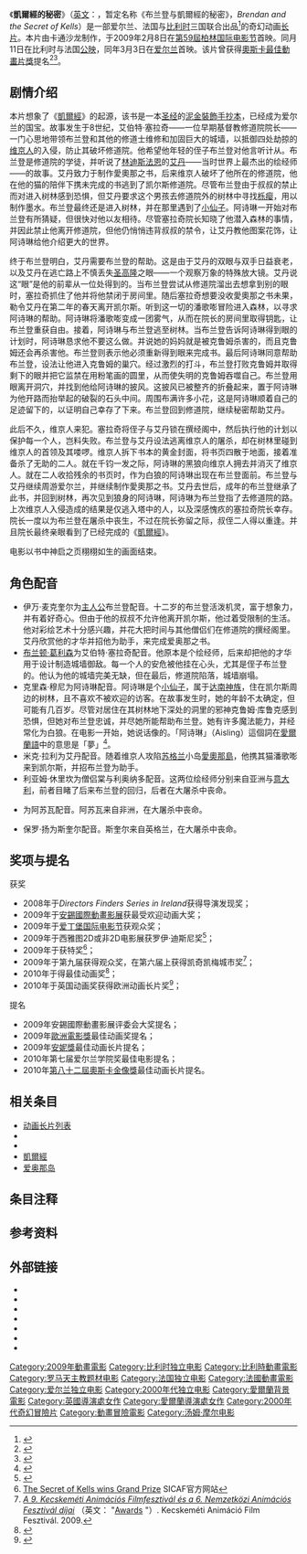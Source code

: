 {{noteTA
|G1=Movie
}}
{{Infobox film
| name           = 凯尔经的秘密
| original_name         = ''The Secret of Kells''
| image          = The_Secret_Of_Kells_Promo_Poster.jpg
| image_size     = 215px
| color           =#77c34e
| caption        = 电影海报
| director       = [[汤姆·摩尔|汤姆·摩尔]]
| producer       = 保罗·扬<br />{{tsl|en|Didier Brunner|迪迪耶·布鲁纳}}<br />Vivian Van Fleteren
| screenplay     = 法布莱斯·乔乌科夫斯基
| story          = 汤姆·摩尔
| starring       = [[布蘭頓·葛利森|布蘭頓·葛利森]]<br />{{tsl|en|Evan McGuire|伊万·麦克奎尔}}<br />克里森·穆尼<br />{{tsl|en|Mick Lally|米克·拉利}}
| music          = {{tsl|en|Bruno Coulais|鲁诺·库莱斯}}<br />{{tsl|en|Kíla}}<ref>{{Cite web |url=http://www.animationinsider.net/article.php?articleID=1754&document=2 |title=''Brendan and the Secret of Kells'' Animation Film at Annecy '08 |last=Bynum |first=Aaron H. |date=2008-06-11 |work=Animation Insider |pages=2 |accessdate=2008-10-26 |language=en |deadurl=yes |archiveurl=https://web.archive.org/web/20090208174110/http://www.animationinsider.net/article.php?articleID=1754&document=2 |archivedate=2009-02-08 }}</ref>
| editing        = 法比耶娜·阿尔瓦雷斯·吉诺
| studio         = 船主动画公司<br />Vivi Film<br />France 2 Cinéma<br />[[Canal+|Canal +]]<br />{{tsl|en|Cartoon Saloon|卡通沙龙}}
| distributor    = {{法国}} Gébéka Films<br />{{IRL}} [[运河工作室|运河工作室]]<br/>{{英国}} 运河工作室<br />{{日本}} [[东宝株式会社|东宝株式会社]]<br />{{美国}} {{tsl|en|GKIDS}}
| released       = {{Film date|df=y|2009|02|11|比利时 法国|2009|03|03|爱尔兰}}
| runtime        = 75分钟
| country        = {{比利时}}<br />{{IRL}}<br />{{法国}}
| language       = 英语
| budget         = [[€|€]]6,524,983
| gross          = [[$|$]]739,454
}}
《'''凱爾經的秘密'''{{NoteTag|name=凱爾經的秘密|1=臺灣[[公共電視臺|公共電視臺]]播映時譯作《凱爾斯的秘密》，並由[[弘恩文化|弘恩文化]]發行DVD。}}》（[[英文|英文]]：''{{lang|en|The Secret of Kells}}''，暂定名称《布兰登与凱爾經的秘密》，''Brendan and the Secret of Kells''）是一部爱尔兰、法国与[[比利时|比利时]]三国联合出品<ref>{{cite news|last=Lumenick|first=Lou|date=2010-03-05|url=http://www.nypost.com/p/entertainment/movies/visual_feast_just_add_celt_ugywy3glInFVpq90RRwUWO|title=A visual feast – just add Celt|newspaper=New York Pos|accessdate=2010-09-24|language=en|archive-date=2012-09-05|archive-url=https://archive.today/20120905235829/http://www.nypost.com/p/entertainment/movies/visual_feast_just_add_celt_ugywy3glInFVpq90RRwUWO|dead-url=no}}</ref>的奇幻动画[[长片|长片]]。本片由卡通沙龙制作，于2009年2月8日在[[第59屆柏林影展|第59屆]][[柏林国际电影节|柏林国际电影节]]首映。同月11日在比利时与法国[[全國上映|公映]]，同年3月3日在[[爱尔兰|爱尔兰]]首映。该片曾获得[[奧斯卡最佳動畫片獎|奧斯卡最佳動畫片獎]]提名<ref>{{cite news|last=Scott|first=A. O.|date=2010-03-05|url=http://movies.nytimes.com/2010/03/05/movies/05secret.html|title=Outside the Abbey's Fortified Walls, a World of Fairy Girls and Beasts|newspaper=The New York Times|accessdate=2010-04-09|language=en|archive-date=2010-03-08|archive-url=https://web.archive.org/web/20100308142918/http://movies.nytimes.com/2010/03/05/movies/05secret.html|dead-url=no}}</ref><ref>{{cite news|last=Ryzik|first=Melena|url=http://www.nytimes.com/2010/03/03/movies/awardsseason/03kells.html?pagewanted=1&sq=The%20Secret%20of%20Kells&st=cse&scp=2|date=2010-03-02|title=An Indie Takes on Animation's Big Boys|newspaper=The New York Times|accessdate=2010-04-09|language=en|archive-date=2013-11-13|archive-url=https://web.archive.org/web/20131113014325/http://www.nytimes.com/2010/03/03/movies/awardsseason/03kells.html?pagewanted=1&sq=The%20Secret%20of%20Kells&st=cse&scp=2|dead-url=no}}</ref>。

==剧情介绍==
本片想象了《[[凱爾經|凱爾經]]》的起源，该书是一本[[圣经|圣经]]的[[泥金裝飾手抄本|泥金裝飾手抄本]]，已经成为爱尔兰的国宝。故事发生于8世纪，艾伯特·塞拉奇{{NoteTag|name=艾伯特名字解|1=艾伯特（Abbot）有“男修道院院长”之含义<ref name="英华大词典">{{cite book | title=英华大词典 修订缩印本 | publisher=时代出版社 | author=郑易里等 | year=1957 | location=北京 | pages=2 |unified=9013·183| quote=ab'bot ('æbət), n. 男修道院院长.}}</ref>。}}——一位早期基督教修道院{{tsl|en|Abbey of Kells|凯尔斯修道院}}院长——一门心思地带领布兰登和其他的修道士维修和加固巨大的城墙，以抵御四处劫掠的[[维京人|维京人]]的入侵，防止其破坏修道院。他希望他年轻的侄子布兰登对他言听计从。布兰登是修道院{{tsl|en|Scriptorium|撰经阁}}的学徒，并听说了[[林迪斯法恩|林迪斯法恩]]的[[林迪斯法恩的艾丹|艾丹]]——当时世界上最杰出的绘经师——的故事。艾丹致力于制作愛奧那之书，后来维京人破坏了他所在的修道院，他在他的猫{{tsl|en|Pangur Bán|潘歌嘭}}的陪伴下携未完成的书逃到了凯尔斯修道院。尽管布兰登由于叔叔的禁止而对进入树林感到恐惧，但艾丹要求这个男孩去修道院外的树林中寻找[[栎瘿|栎瘿]]，用以制作墨水。布兰登最终还是进入树林，并在那里遇到了[[小仙子|小仙子]]{{tsl|en|Aisling (given name)|阿诗琳}}。阿诗琳一开始对布兰登有所猜疑，但很快对他以友相待。尽管塞拉奇院长知晓了他潜入森林的事情，并因此禁止他离开修道院，但他仍悄悄违背叔叔的禁令，让艾丹教他图案花饰，让阿诗琳给他介绍更大的世界。

终于布兰登明白，艾丹需要布兰登的帮助。这是由于艾丹的双眼与双手日益衰老，以及艾丹在逃亡路上不慎丢失[[圣高隆|圣高隆]]之眼——一个观察万象的特殊放大镜。艾丹说这“眼”是他的前辈从一位{{tsl|en|Celtic polytheism|凯尔特多神教|凯尔特异教神}}{{tsl|en|Crom Cruach|克鲁姆·库鲁克}}处得到的。当布兰登尝试从修道院溜出去想拿到别的眼时，塞拉奇抓住了他并将他禁闭于房间里。随后塞拉奇想要没收愛奧那之书未果，勒令艾丹在第二年的春天离开凯尔斯。听到这一切的潘歌嘭冒险进入森林，以寻求阿诗琳的帮助。阿诗琳将潘歌嘭变成一团雾气，从而在院长的房间里取得钥匙，让布兰登重获自由。接着，阿诗琳与布兰登逃至树林。当布兰登告诉阿诗琳得到眼的计划时，阿诗琳恳求他不要这么做。并说她的妈妈就是被克鲁姆杀害的，而且克鲁姆还会再杀害他。布兰登则表示他必须重新得到眼来完成书。最后阿诗琳同意帮助布兰登，设法让他进入克鲁姆的巢穴。经过激烈的打斗，布兰登打败克鲁姆并取得剩下的眼并把它监禁在用粉笔画的圆里，从而使失明的克鲁姆吞噬自己。布兰登用眼离开洞穴，并找到他给阿诗琳的披风。这披风已被整齐的折叠起来，置于阿诗琳为他开路而抬举起的破裂的石头中间。周围布满许多小花，这是阿诗琳顺着自己的足迹留下的，以证明自己幸存了下来。布兰登回到修道院，继续秘密帮助艾丹。

此后不久，维京人来犯。塞拉奇将侄子与艾丹锁在撰经阁中，然后执行他的计划以保护每一个人，岂料失败。布兰登与艾丹设法逃离维京人的屠杀，却在树林里碰到维京人的首领及其喽啰。维京人拆下书本的黄金封面，将书页四散于地面，接着准备杀了无助的二人。就在千钧一发之际，阿诗琳的黑狼向维京人拥去并消灭了维京人。就在二人收拾残余的书页时，作为白狼的阿诗琳出现在布兰登面前。布兰登与艾丹继续周游爱尔兰，并继续制作愛奧那之书。艾丹去世后，成年的布兰登继承了此书，并回到树林，再次见到狼身的阿诗琳，阿诗琳为布兰登指了去修道院的路。上次维京人入侵造成的结果是仅逃入塔中的人，以及深感愧疚的塞拉奇院长幸存。院长一度以为布兰登在屠杀中丧生，不过在院长弥留之际，叔侄二人得以重逢。并且院长最终亲眼看到了已经完成的《[[凱爾經|凱爾經]]》。

电影以书中神启之页栩栩如生的画面结束。

==角色配音==
*伊万·麦克奎尔为[[主人公|主人公]]布兰登配音。十二岁的布兰登活泼机灵，富于想象力，并有着好奇心。但由于他的叔叔不允许他离开凯尔斯，他过着受限制的生活。他对彩绘艺术十分感兴趣，并花大把时间与其他僧侣们在修道院的撰经阁里。艾丹欣赏他的才华并招他为助手，来完成爱奥那之书。
*[[布兰顿·葛利森|布兰顿·葛利森]]为艾伯特·塞拉奇配音。他原本是个绘经师，后来却把他的才华用于设计制造城墙御敌。每一个人的安危被他挂在心头，尤其是侄子布兰登的。他认为他的城墙完美无缺，但在最后，修道院陷落，城墙崩塌。
*克里森·穆尼为阿诗琳配音。阿诗琳是个[[小仙子|小仙子]]，属于[[达南神族|达南神族]]，住在凯尔斯周边的树林，且不喜欢不被欢迎的访客。在故事发生时，她的年龄不太确定，但可能有几百岁。尽管对居住在其树林地下深处的洞里的邪神克鲁姆·库鲁克感到恐惧，但她对布兰登忠诚，并尽她所能帮助布兰登。她有许多魔法能力，并经常化为白狼。在电影一开始，她说话像{{tsl|en|Lebor Gabála Érenn|雷柏·加巴拉·恩}}的{{tsl|en|Tuan mac Cairill|卡瑞尔之子图安}}。「阿诗琳」（Aisling）這個詞在[[愛爾蘭語|愛爾蘭語]]中的意思是「夢」<ref>{{Cite book|title=動畫影片畫面賞析|last=馬建中、索曉玲|publisher=中國傳媒大學出版社|year=2011年5月|isbn=978-7-5657-0175-7|location=北京}}</ref>{{Rp|10}}。
*米克·拉利为艾丹配音。随着维京人攻陷[[苏格兰|苏格兰]]小岛[[愛奧那島|愛奧那島]]，他携其猫潘歌嘭来到凯尔斯，并招布兰登为助手。
*利亚姆·休里坎为僧侣棠与利奥纳多配音。这两位绘经师分别来自亚洲与[[意大利|意大利]]，前者目睹了后来布兰登的回归，后者在大屠杀中丧命。
*{{tsl|en|Paul Tylak|保罗·泰来克}}为阿苏瓦配音。阿苏瓦来自非洲，在大屠杀中丧命。
*保罗·扬为斯奎尔配音。斯奎尔来自英格兰，在大屠杀中丧命。

==奖项与提名==
;获奖
*2008年于''Directors Finders Series in Ireland''获得导演发现奖；
*2009年于[[安錫國際動畫影展|安錫國際動畫影展]]获最受欢迎动画大奖；
*2009年于[[爱丁堡国际电影节|爱丁堡国际电影节]]获观众奖；
*2009年于西雅图2D或非2D电影展获罗伊·迪斯尼奖<ref>{{cite web|url=http://www.plexipixel.com/2dornot2d/2009/12/secret-of-kells/|title=''Brendan and the Secret of Kells''|author=Tony|date=2009-12-06|work=plexpixel.com|pages=|accessdate=2009-12-07|language=en|archive-date=2021-04-11|archive-url=https://web.archive.org/web/20210411042618/http://www.plexipixel.com/2dornot2d/2009/12/secret-of-kells/}}</ref>；
*2009年于{{tsl|en|Seoul International Cartoon and Animation Festival|汉城国际动漫节}}获特奖<ref>[http://www.sicaf.org/2008/eng/news_board/notice_view.jsp?gbn=EN_NEWS&seq=84 The Secret of Kells wins Grand Prize] {{Wayback|url=http://www.sicaf.org/2008/eng/news_board/notice_view.jsp?gbn=EN_NEWS&seq=84 |date=20160304035706 }}  SICAF官方网站{{en}}</ref>；
*2009年于第九届{{tsl|en|Kecskemét Animation Film Festival|凯奇凯梅动画电影节}}获得观众奖，在第六届{{tsl|en|Festival of European Animated Feature Films and TV Specials|欧洲动画长片及电视版动画展}}上获得凯奇凯梅城市奖<ref>''[http://2009.kaff.hu/index.php?Itemid=7278 A 9. Kecskeméti Animációs Filmfesztivál és a 6. Nemzetközi Animációs Fesztivál díjai] {{Wayback|url=http://2009.kaff.hu/index.php?Itemid=7278 |date=20120110035612 }}''{{hu}} （英文： "[http://2009.kaff.hu/index.php?Itemid=7279 Awards] {{Wayback|url=http://2009.kaff.hu/index.php?Itemid=7279 |date=20120310133134 }}"）. Kecskeméti Animáció Film Fesztivál. 2009.</ref>；
*2010年于{{tsl|en|7th Irish Film & Television Awards|第7届爱尔兰学院奖|第七届爱尔兰学院奖}}得最佳动画奖<ref>{{cite web|url=http://www.ifta.ie/iftawinners2010/index.htm|title=''IFTA Winners 2010''|date=2010-02-23|work=ifta.ie|pages=|accessdate=2010-02-23|language=en|archive-date=2011-07-21|archive-url=https://web.archive.org/web/20110721124620/http://ifta.ie/iftawinners2010/index.htm|dead-url=no}}</ref>；
*2010年于英国动画奖获得欧洲动画长片奖<ref>{{cite news|url=http://news.bbc.co.uk/1/hi/entertainment/8609918.stm|title=''Aardman sweeps board at British Animation Awards''|date=2010-04-08|work=bbc.co.uk|pages=|accessdate=2010-04-08|language=en|archive-date=2013-04-20|archive-url=https://www.webcitation.org/6G10FVtnF?url=http://news.bbc.co.uk/2/hi/entertainment/8609918.stm|dead-url=no}}</ref>；

;提名
*2009年安錫國際動畫影展评委会大奖提名；
*2009年{{tsl|en|22nd European Film Awards|第22届欧洲电影奖|第二十二届}}[[歐洲電影獎|歐洲電影獎]]最佳动画奖提名；
*2009年{{tsl|en|37th Annie Award第37届安妮奖|第三十七届}}[[安妮獎|安妮獎]]最佳动画长片提名；
*2010年第七届爱尔兰学院奖最佳电影提名；
*2010年[[第82屆奧斯卡金像獎|第八十二屆奧斯卡金像獎]]最佳动画长片提名。

==相关条目==
*[[动画长片列表|动画长片列表]]
*{{tsl|en|Cartoon Saloon|卡通沙龙}}
*{{tsl|en|Abbey of Kells|凯尔斯修道院}}
*[[凱爾經|凱爾經]]
*[[爱奥那岛|爱奥那岛]]
==条目注释==
{{ReflistH}}
{{NoteFoot}}
{{ReflistF}}

==参考资料==
{{reflist|2}}

==外部链接==
{{refbegin|2}}
* {{official website|http://www.kellsmovie.com/}}{{en}}
* {{IMDb title|0485601|The Secret of Kells}}
* {{allrovi movie|480597|The Secret of Kells}}
* {{mojo title|secretofkells|The Secret of Kells}}
* {{rotten-tomatoes|secret_of_the_kells|The Secret of Kells}}
* {{metacritic film|the-secret-of-kells|The Secret of Kells}}
*{{douban|title=凯尔经的秘密}}
{{refend}}

{{Cartoon Saloon}}
{{DEFAULTSORT:Secret Of Kells, The}}
[[Category:2009年動畫電影|Category:2009年動畫電影]]
[[Category:比利时独立电影|Category:比利时独立电影]]
[[Category:比利時動畫電影|Category:比利時動畫電影]]
[[Category:罗马天主教题材电影|Category:罗马天主教题材电影]]
[[Category:法国独立电影|Category:法国独立电影]]
[[Category:法國動畫電影|Category:法國動畫電影]]
[[Category:爱尔兰独立电影|Category:爱尔兰独立电影]]
[[Category:2000年代独立电影|Category:2000年代独立电影]]
[[Category:愛爾蘭背景電影|Category:愛爾蘭背景電影]]
[[Category:英國導演處女作|Category:英國導演處女作]]
[[Category:愛爾蘭導演處女作|Category:愛爾蘭導演處女作]]
[[Category:2000年代奇幻冒險片|Category:2000年代奇幻冒險片]]
[[Category:動畫冒險電影|Category:動畫冒險電影]]
[[Category:汤姆·摩尔电影|Category:汤姆·摩尔电影]]